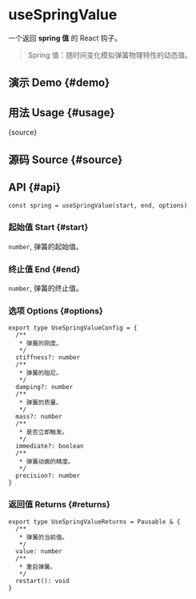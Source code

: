 # useSpringValue


<HooksType category="Animation" pausable />

一个返回 **spring 值** 的 React 钩子。

> Spring 值：随时间变化模拟弹簧物理特性的动态值。

## 演示 Demo \{#demo}


<App />

## 用法 Usage \{#usage}


<RawCode>{source}</RawCode>

## 源码 Source \{#source}


<Source />

## API \{#api}

```tsx
const spring = useSpringValue(start, end, options)
```

### 起始值 Start \{#start}

`number`, 弹簧的起始值。

### 终止值 End \{#end}

`number`, 弹簧的终止值。

### 选项 Options \{#options}

```tsx
export type UseSpringValueConfig = {
  /**
   * 弹簧的刚度。
   */
  stiffness?: number
  /**
   * 弹簧的阻尼。
   */
  damping?: number
  /**
   * 弹簧的质量。
   */
  mass?: number
  /**
   * 是否立即触发。
   */
  immediate?: boolean
  /**
   * 弹簧动画的精度。
   */
  precision?: number
}
```

### 返回值 Returns \{#returns}


<Tip type="pausable" />

```tsx
export type UseSpringValueReturns = Pausable & {
  /**
   * 弹簧的当前值。
   */
  value: number
  /**
   * 重启弹簧。
   */
  restart(): void
}
```
